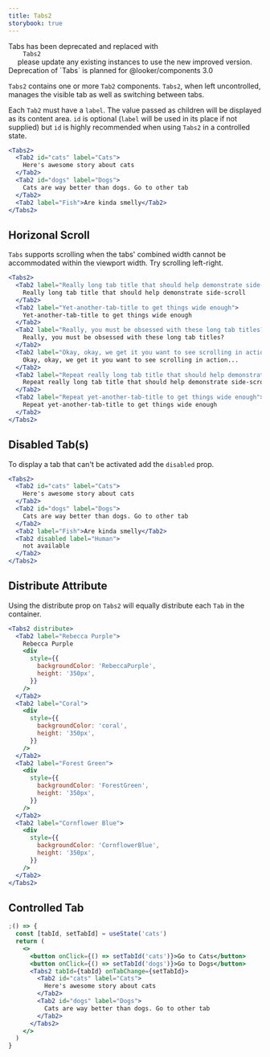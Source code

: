 ```yaml
---
title: Tabs2
storybook: true
---
```



<MessageBar noActions intent="inform" mb="u4">
  Tabs has been deprecated and replaced with
  <Code fontWeight="bold" fontSize="inherit">
    Tabs2
  </Code> please update any existing instances to use the new improved version. Deprecation
  of `Tabs` is planned for @looker/components 3.0
</MessageBar>

`Tabs2` contains one or more `Tab2` components. `Tabs2`, when left uncontrolled, manages the visible tab as well as switching between tabs.

Each `Tab2` must have a `label`. The value passed as children will be displayed as its content area. `id` is optional (`label` will be used in its place if not supplied) but `id` is highly recommended when using `Tabs2` in a controlled state.

```jsx
<Tabs2>
  <Tab2 id="cats" label="Cats">
    Here's awesome story about cats
  </Tab2>
  <Tab2 id="dogs" label="Dogs">
    Cats are way better than dogs. Go to other tab
  </Tab2>
  <Tab2 label="Fish">Are kinda smelly</Tab2>
</Tabs2>
```

## Horizonal Scroll

`Tabs` supports scrolling when the tabs' combined width cannot be accommodated within the viewport width. Try scrolling left-right.

```jsx
<Tabs2>
  <Tab2 label="Really long tab title that should help demonstrate side-scroll">
    Really long tab title that should help demonstrate side-scroll
  </Tab2>
  <Tab2 label="Yet-another-tab-title to get things wide enough">
    Yet-another-tab-title to get things wide enough
  </Tab2>
  <Tab2 label="Really, you must be obsessed with these long tab titles?">
    Really, you must be obsessed with these long tab titles?
  </Tab2>
  <Tab2 label="Okay, okay, we get it you want to see scrolling in action...">
    Okay, okay, we get it you want to see scrolling in action...
  </Tab2>
  <Tab2 label="Repeat really long tab title that should help demonstrate side-scroll">
    Repeat really long tab title that should help demonstrate side-scroll
  </Tab2>
  <Tab2 label="Repeat yet-another-tab-title to get things wide enough">
    Repeat yet-another-tab-title to get things wide enough
  </Tab2>
</Tabs2>
```

## Disabled Tab(s)

To display a tab that can't be activated add the `disabled` prop.

```jsx
<Tabs2>
  <Tab2 id="cats" label="Cats">
    Here's awesome story about cats
  </Tab2>
  <Tab2 id="dogs" label="Dogs">
    Cats are way better than dogs. Go to other tab
  </Tab2>
  <Tab2 label="Fish">Are kinda smelly</Tab2>
  <Tab2 disabled label="Human">
    not available
  </Tab2>
</Tabs2>
```

## Distribute Attribute

Using the distribute prop on `Tabs2` will equally distribute each `Tab` in the container.

```jsx
<Tabs2 distribute>
  <Tab2 label="Rebecca Purple">
    Rebecca Purple
    <div
      style={{
        backgroundColor: 'RebeccaPurple',
        height: '350px',
      }}
    />
  </Tab2>
  <Tab2 label="Coral">
    <div
      style={{
        backgroundColor: 'coral',
        height: '350px',
      }}
    />
  </Tab2>
  <Tab2 label="Forest Green">
    <div
      style={{
        backgroundColor: 'ForestGreen',
        height: '350px',
      }}
    />
  </Tab2>
  <Tab2 label="Cornflower Blue">
    <div
      style={{
        backgroundColor: 'CornflowerBlue',
        height: '350px',
      }}
    />
  </Tab2>
</Tabs2>
```

## Controlled Tab

```jsx
;() => {
  const [tabId, setTabId] = useState('cats')
  return (
    <>
      <button onClick={() => setTabId('cats')}>Go to Cats</button>
      <button onClick={() => setTabId('dogs')}>Go to Dogs</button>
      <Tabs2 tabId={tabId} onTabChange={setTabId}>
        <Tab2 id="cats" label="Cats">
          Here's awesome story about cats
        </Tab2>
        <Tab2 id="dogs" label="Dogs">
          Cats are way better than dogs. Go to other tab
        </Tab2>
      </Tabs2>
    </>
  )
}
```
